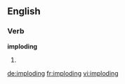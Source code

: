 ==English==
===Verb===
'''imploding'''
# {{present participle of|[[implode]]}}

[[de:imploding]]
[[fr:imploding]]
[[vi:imploding]]